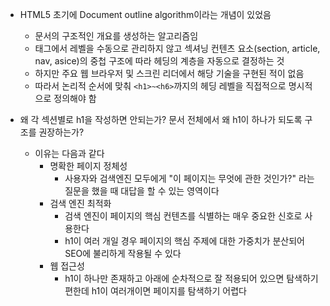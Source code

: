 
- HTML5 초기에 Document outline algorithm이라는 개념이 있었음
	- 문서의 구조적인 개요를 생성하는 알고리즘임
	- 태그에서 레벨을 수동으로 관리하지 않고 섹셔닝 컨텐츠 요소(section, article, nav, asice)의 중첩 구조에 따라 헤딩의 계층을 자동으로 결정하는 것
	- 하지만 주요 웹 브라우저 및 스크린 리더에서 해당 기술을 구현된 적이 없음
	- 따라서 논리적 순서에 맞춰 `<h1>~<h6>`까지의 헤딩 레벨을 직접적으로 명시적으로 정의해야 함

- 왜 각 섹션별로 h1을 작성하면 안되는가? 문서 전체에서 왜 h1이 하나가 되도록 구조를 권장하는가?
	- 이유는 다음과 같다
		- 명확한 페이지 정체성
			- 사용자와 검색엔진 모두에게 "이 페이지는 무엇에 관한 것인가?" 라는 질문을 했을 때 대답을 할 수 있는 영역이다
		- 검색 엔진 최적화
			- 검색 엔진이 페이지의 핵심 컨텐츠를 식별하는 매우 중요한 신호로 사용한다
			- h1이 여러 개일 경우 페이지의 핵심 주제에 대한 가중치가 분산되어 SEO에 불리하게 작용될 수 있다
		- 웹 접근성
			- h1이 하나만 존재하고 아래에 순차적으로 잘 적용되어 있으면 탐색하기 편한데 h1이 여러개이면 페이지를 탐색하기 어렵다
